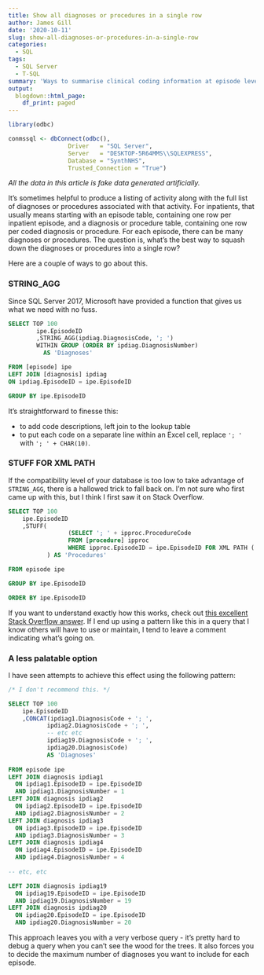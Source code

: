 ---
title: Show all diagnoses or procedures in a single row
author: James Gill
date: '2020-10-11'
slug: show-all-diagnoses-or-procedures-in-a-single-row
categories:
  - SQL
tags:
  - SQL Server
  - T-SQL
summary: 'Ways to summarise clinical coding information at episode level.'
output:
  blogdown::html_page:
    df_print: paged
---

```{r connect, include=FALSE}
library(odbc)

conmssql <- dbConnect(odbc(),
                 Driver   = "SQL Server",
                 Server   = "DESKTOP-5R64MMS\\SQLEXPRESS",
                 Database = "SynthNHS",
                 Trusted_Connection = "True")
```

*All the data in this article is fake data generated artificially.*

It's sometimes helpful to produce a listing of activity along with the full list of diagnoses or procedures associated with that activity. For inpatients, that usually means starting with an episode table, containing one row per inpatient episode, and a diagnosis or procedure table, containing one row per coded diagnosis or procedure. For each episode, there can be many diagnoses or procedures. The question is, what's the best way to squash down the diagnoses or procedures into a single row? 

Here are a couple of ways to go about this.

### STRING_AGG

Since SQL Server 2017, Microsoft have provided a function that gives us what we need with no fuss.

```{sql stringagg, connection = conmssql}

SELECT TOP 100 
        ipe.EpisodeID
        ,STRING_AGG(ipdiag.DiagnosisCode, '; ')
        WITHIN GROUP (ORDER BY ipdiag.DiagnosisNumber)
          AS 'Diagnoses'

FROM [episode] ipe
LEFT JOIN [diagnosis] ipdiag
ON ipdiag.EpisodeID = ipe.EpisodeID

GROUP BY ipe.EpisodeID
```
It's straightforward to finesse this:

- to add code descriptions, left join to the lookup table
- to put each code on a separate line within an Excel cell, replace `'; '` with `'; ' + CHAR(10)`.

### STUFF FOR XML PATH

If the compatibility level of your database is too low to take advantage of `STRING_AGG`, there is a hallowed trick to fall back on. I'm not sure who first came up with this, but I think I first saw it on Stack Overflow.

```{sql forxmlpath, connection = conmssql}
SELECT TOP 100 
    ipe.EpisodeID 
    ,STUFF(
                 (SELECT '; ' + ipproc.ProcedureCode 
				 FROM [procedure] ipproc 
				 WHERE ipproc.EpisodeID = ipe.EpisodeID FOR XML PATH ('')), 1, 1, ''
           ) AS 'Procedures'

FROM episode ipe

GROUP BY ipe.EpisodeID

ORDER BY ipe.EpisodeID
```

If you want to understand exactly how this works, check out [this excellent Stack Overflow answer](https://stackoverflow.com/a/31212160). If I end up using a pattern like this in a query that I know others will have to use or maintain, I tend to leave a comment indicating what's going on.

### A less palatable option

I have seen attempts to achieve this effect using the following pattern:

```{sql antipattern, connection = conmssql, eval = FALSE}
/* I don't recommend this. */

SELECT TOP 100 
    ipe.EpisodeID
    ,CONCAT(ipdiag1.DiagnosisCode + '; ',
           ipdiag2.DiagnosisCode + '; ',
           -- etc etc
           ipdiag19.DiagnosisCode + '; ',
           ipdiag20.DiagnosisCode)
           AS 'Diagnoses'
    
FROM episode ipe
LEFT JOIN diagnosis ipdiag1
  ON ipdiag1.EpisodeID = ipe.EpisodeID
  AND ipdiag1.DiagnosisNumber = 1
LEFT JOIN diagnosis ipdiag2
  ON ipdiag2.EpisodeID = ipe.EpisodeID
  AND ipdiag2.DiagnosisNumber = 2
LEFT JOIN diagnosis ipdiag3
  ON ipdiag3.EpisodeID = ipe.EpisodeID
  AND ipdiag3.DiagnosisNumber = 3
LEFT JOIN diagnosis ipdiag4
  ON ipdiag4.EpisodeID = ipe.EpisodeID
  AND ipdiag4.DiagnosisNumber = 4
  
-- etc, etc

LEFT JOIN diagnosis ipdiag19
  ON ipdiag19.EpisodeID = ipe.EpisodeID
  AND ipdiag19.DiagnosisNumber = 19
LEFT JOIN diagnosis ipdiag20
  ON ipdiag20.EpisodeID = ipe.EpisodeID
  AND ipdiag20.DiagnosisNumber = 20

```

This approach leaves you with a very verbose query - it's pretty hard to debug a query when you can't see the wood for the trees. It also forces you to decide the maximum number of diagnoses you want to include for each episode.
